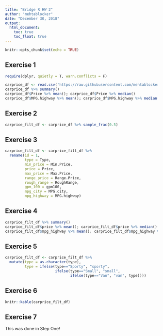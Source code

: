 ---
title: "Bridge R HW 2"
author: "mehtablocker"
date: "December 30, 2018"
output:
  html_document:
    toc: true
    toc_float: true
---

```{r setup, include=FALSE}
knitr::opts_chunk$set(echo = TRUE)
```

## Exercise 1

```{r exercise_1}
require(dplyr, quietly = T, warn.conflicts = F)

carprice_df <- read.csv('https://raw.githubusercontent.com/mehtablocker/CUNY_bridge/master/carprice.csv')
carprice_df %>% summary()
carprice_df$Price %>% mean(); carprice_df$Price %>% median()
carprice_df$MPG.highway %>% mean(); carprice_df$MPG.highway %>% median()
```

## Exercise 2

```{r exercise_2}
carprice_filt_df <- carprice_df %>% sample_frac(0.5)
```

## Exercise 3

```{r exercise_3}
carprice_filt_df <- carprice_filt_df %>% 
  rename(id = 1, 
         type = Type,
         min_price = Min.Price,
         price = Price,
         max_price = Max.Price,
         range_price = Range.Price,
         rough_range = RoughRange,
         gpm_100 = gpm100,
         mpg_city = MPG.city,
         mpg_highway = MPG.highway)
```

## Exercise 4

```{r exercise_4}
carprice_filt_df %>% summary()
carprice_filt_df$price %>% mean(); carprice_filt_df$price %>% median()
carprice_filt_df$mpg_highway %>% mean(); carprice_filt_df$mpg_highway %>% median()
```

## Exercise 5

```{r exercise_5}
carprice_filt_df <- carprice_filt_df %>% 
  mutate(type = as.character(type),
         type = ifelse(type=="Sporty", "sporty", 
                       ifelse(type=="Small", "small", 
                              ifelse(type=="Van", "van", type))))
```

## Exercise 6

```{r exercise_6, results='asis'}
knitr::kable(carprice_filt_df)
```

## Exercise 7

This was done in Step One!
